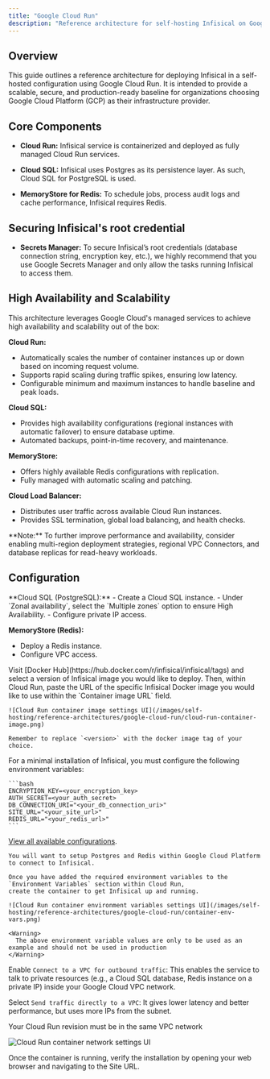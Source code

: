 ```yaml
---
title: "Google Cloud Run"
description: "Reference architecture for self-hosting Infisical on Google Cloud Run."
---
```


## Overview
This guide outlines a reference architecture for deploying Infisical in a self-hosted configuration using Google Cloud Run. 
It is intended to provide a scalable, secure, and production-ready baseline for organizations choosing Google Cloud Platform (GCP) as their infrastructure provider.

## Core Components

- **Cloud Run:** Infisical service is containerized and deployed as fully managed Cloud Run services.

- **Cloud SQL:** Infisical uses Postgres as its persistence layer. As such, Cloud SQL for PostgreSQL is used.

- **MemoryStore for Redis:** To schedule jobs, process audit logs and cache  performance, Infisical requires Redis.

## Securing Infisical's root credential

- **Secrets Manager:** To secure Infisical’s root credentials (database connection string, encryption key, etc.), 
we highly recommend that you use Google Secrets Manager and only allow the tasks running Infisical to access them.

## High Availability and Scalability

This architecture leverages Google Cloud's managed services to achieve high availability and scalability out of the box:

**Cloud Run:**

- Automatically scales the number of container instances up or down based on incoming request volume.
- Supports rapid scaling during traffic spikes, ensuring low latency.
- Configurable minimum and maximum instances to handle baseline and peak loads.

**Cloud SQL:**

- Provides high availability configurations (regional instances with automatic failover) to ensure database uptime.
- Automated backups, point-in-time recovery, and maintenance.

**MemoryStore:**

- Offers highly available Redis configurations with replication.
- Fully managed with automatic scaling and patching.

**Cloud Load Balancer:**

- Distributes user traffic across available Cloud Run instances.
- Provides SSL termination, global load balancing, and health checks.

<Info>
  **Note:** To further improve performance and availability, consider enabling multi-region deployment strategies,
   regional VPC Connectors, and database replicas for read-heavy workloads.
</Info>

## Configuration

<Steps>
  <Step title="Provision Core Infrastructure">
  **Cloud SQL (PostgreSQL):**
  - Create a Cloud SQL instance.
    - Under `Zonal availability`, select the `Multiple zones` option to ensure High Availability.
  - Configure private IP access.

  **MemoryStore (Redis):**
  - Deploy a Redis instance.
  - Configure VPC access.

  </Step>
  <Step title="Get the Infisical Docker image">
    Visit [Docker Hub](https://hub.docker.com/r/infisical/infisical/tags) and select a version of Infisical image you would like to deploy.
    Then, within Cloud Run, paste the URL of the specific Infisical Docker image you would like to use within the `Container image URL` field.

    ![Cloud Run container image settings UI](/images/self-hosting/reference-architectures/google-cloud-run/cloud-run-container-image.png)
    
    Remember to replace `<version>` with the docker image tag of your choice.
  </Step>
  <Step title="Set the environment variables">
    For a minimal installation of Infisical, you must configure the following environment variables:

    ```bash
    ENCRYPTION_KEY=<your_encryption_key>
    AUTH_SECRET=<your_auth_secret>
    DB_CONNECTION_URI="<your_db_connection_uri>"
    SITE_URL="<your_site_url>"
    REDIS_URL="<your_redis_url>"
    ```
  [View all available configurations](/self-hosting/configuration/envars).

    You will want to setup Postgres and Redis within Google Cloud Platform to connect to Infisical.

    Once you have added the required environment variables to the `Environment Variables` section within Cloud Run, 
    create the container to get Infisical up and running.

    ![Cloud Run container environment variables settings UI](/images/self-hosting/reference-architectures/google-cloud-run/container-env-vars.png)

    <Warning>
      The above environment variable values are only to be used as an example and should not be used in production 
    </Warning>

  </Step>
  <Step title="Network Configuration">

  Enable `Connect to a VPC for outbound traffic`: This enables the service to talk to private resources (e.g., a Cloud SQL database, Redis instance on a private IP) inside your Google Cloud VPC network.

  Select `Send traffic directly to a VPC`: It gives lower latency and better performance, but uses more IPs from the subnet.

  <Info> 
    Your Cloud Run revision must be in the same VPC network
  </Info>

  ![Cloud Run container network settings UI](/images/self-hosting/reference-architectures/google-cloud-run/container-network-configuration.png)
  
  Once the container is running, verify the installation by opening your web browser and navigating to the Site URL.
  
  </Step>
</Steps>